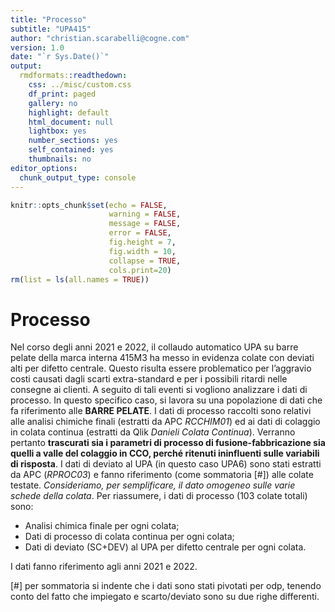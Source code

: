 ```yaml
---
title: "Processo"
subtitle: "UPA415"
author: "christian.scarabelli@cogne.com"
version: 1.0 
date: "`r Sys.Date()`"
output:
  rmdformats::readthedown:
    css: ../misc/custom.css
    df_print: paged
    gallery: no
    highlight: default
    html_document: null
    lightbox: yes
    number_sections: yes
    self_contained: yes
    thumbnails: no
editor_options:
  chunk_output_type: console
---
```


```r
knitr::opts_chunk$set(echo = FALSE,
                      warning = FALSE,
                      message = FALSE,
                      error = FALSE,
                      fig.height = 7,
                      fig.width = 10,
                      collapse = TRUE,
                      cols.print=20)
rm(list = ls(all.names = TRUE))
```



# Processo

Nel corso degli anni 2021 e 2022, il collaudo automatico UPA su barre pelate della marca interna 415M3 ha messo in evidenza colate con deviati alti per difetto centrale. Questo risulta essere problematico per l’aggravio costi causati dagli scarti extra-standard e per i possibili ritardi nelle consegne ai clienti.
A seguito di tali eventi si vogliono analizzare i dati di processo. In questo specifico caso, si lavora su una popolazione di dati che fa riferimento alle **BARRE PELATE**.
I dati di processo raccolti sono relativi alle analisi chimiche finali (estratti da APC *RCCHIM01*) ed ai dati di colaggio in colata continua (estratti da Qlik *Danieli Colata Continua*). Verranno pertanto **trascurati sia i parametri di processo di fusione-fabbricazione sia quelli a valle del colaggio in CCO, perché ritenuti ininfluenti sulle variabili di risposta**.
I dati di deviato al UPA (in questo caso UPA6) sono stati estratti da APC (*RPROC03*) e fanno riferimento (come sommatoria [#]) alle colate testate.  *Consideriamo, per semplificare, il dato omogeneo sulle varie schede della colata*.
Per riassumere, i dati di processo (103 colate totali) sono:

 + Analisi chimica finale per ogni colata;
 + Dati di processo di colata continua per ogni colata;
 + Dati di deviato (SC+DEV) al UPA per difetto centrale per ogni colata.
 
I dati fanno riferimento agli anni 2021 e 2022.
 
[#] per sommatoria si indente che i dati sono stati pivotati per odp, tenendo conto del fatto che impiegato e scarto/deviato sono su due righe differenti.


